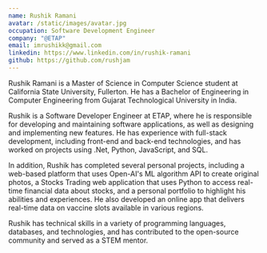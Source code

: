 ```yaml
---
name: Rushik Ramani
avatar: /static/images/avatar.jpg
occupation: Software Development Engineer 
company: "@ETAP"
email: imrushikk@gmail.com
linkedin: https://www.linkedin.com/in/rushik-ramani
github: https://github.com/rushjam
---
```


Rushik Ramani is a Master of Science in Computer Science student at California State University, Fullerton. He has a Bachelor of Engineering in Computer Engineering from Gujarat Technological University in India. 

Rushik is a Software Developer Engineer at ETAP, where he is responsible for developing and maintaining software applications, as well as designing and implementing new features. He has experience with full-stack development, including front-end and back-end technologies, and has worked on projects using .Net, Python, JavaScript, and SQL.

In addition, Rushik has completed several personal projects, including a web-based platform that uses Open-AI's ML algorithm API to create original photos, a Stocks Trading web application that uses Python to access real-time financial data about stocks, and a personal portfolio to highlight his abilities and experiences. He also developed an online app that delivers real-time data on vaccine slots available in various regions. 

Rushik has technical skills in a variety of programming languages, databases, and technologies, and has contributed to the open-source community and served as a STEM mentor.